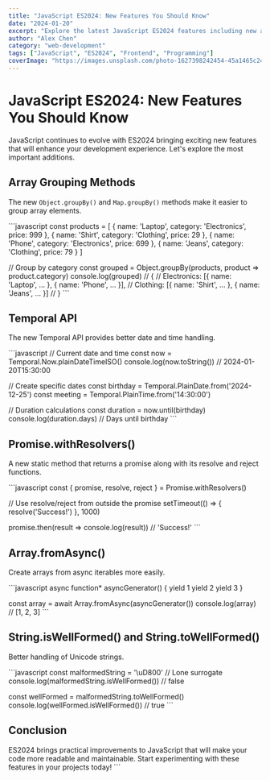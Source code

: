 ```yaml
---
title: "JavaScript ES2024: New Features You Should Know"
date: "2024-01-20"
excerpt: "Explore the latest JavaScript ES2024 features including new array methods, temporal API, and more exciting additions to the language."
author: "Alex Chen"
category: "web-development"
tags: ["JavaScript", "ES2024", "Frontend", "Programming"]
coverImage: "https://images.unsplash.com/photo-1627398242454-45a1465c2479?w=1200&h=630&fit=crop"
---
```


# JavaScript ES2024: New Features You Should Know

JavaScript continues to evolve with ES2024 bringing exciting new features that will enhance your development experience. Let's explore the most important additions.

## Array Grouping Methods

The new `Object.groupBy()` and `Map.groupBy()` methods make it easier to group array elements.

\`\`\`javascript
const products = [
  { name: 'Laptop', category: 'Electronics', price: 999 },
  { name: 'Shirt', category: 'Clothing', price: 29 },
  { name: 'Phone', category: 'Electronics', price: 699 },
  { name: 'Jeans', category: 'Clothing', price: 79 }
]

// Group by category
const grouped = Object.groupBy(products, product => product.category)
console.log(grouped)
// {
//   Electronics: [{ name: 'Laptop', ... }, { name: 'Phone', ... }],
//   Clothing: [{ name: 'Shirt', ... }, { name: 'Jeans', ... }]
// }
\`\`\`

## Temporal API

The new Temporal API provides better date and time handling.

\`\`\`javascript
// Current date and time
const now = Temporal.Now.plainDateTimeISO()
console.log(now.toString()) // 2024-01-20T15:30:00

// Create specific dates
const birthday = Temporal.PlainDate.from('2024-12-25')
const meeting = Temporal.PlainTime.from('14:30:00')

// Duration calculations
const duration = now.until(birthday)
console.log(duration.days) // Days until birthday
\`\`\`

## Promise.withResolvers()

A new static method that returns a promise along with its resolve and reject functions.

\`\`\`javascript
const { promise, resolve, reject } = Promise.withResolvers()

// Use resolve/reject from outside the promise
setTimeout(() => {
  resolve('Success!')
}, 1000)

promise.then(result => console.log(result)) // 'Success!'
\`\`\`

## Array.fromAsync()

Create arrays from async iterables more easily.

\`\`\`javascript
async function* asyncGenerator() {
  yield 1
  yield 2
  yield 3
}

const array = await Array.fromAsync(asyncGenerator())
console.log(array) // [1, 2, 3]
\`\`\`

## String.isWellFormed() and String.toWellFormed()

Better handling of Unicode strings.

\`\`\`javascript
const malformedString = '\uD800' // Lone surrogate
console.log(malformedString.isWellFormed()) // false

const wellFormed = malformedString.toWellFormed()
console.log(wellFormed.isWellFormed()) // true
\`\`\`

## Conclusion

ES2024 brings practical improvements to JavaScript that will make your code more readable and maintainable. Start experimenting with these features in your projects today!
\`\`\`
